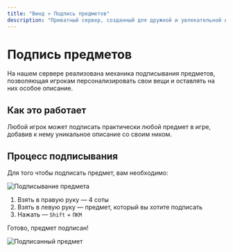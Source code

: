 ```yaml
---
title: "Винд » Подпись предметов"
description: "Приватный сервер, созданный для дружной и увлекательной игры."
---
```

# Подпись предметов

На нашем сервере реализована механика подписывания предметов, позволяющая игрокам персонализировать свои вещи и оставлять на них особое описание.

## Как это работает

Любой игрок может подписать практически любой предмет в игре, добавив к нему уникальное описание со своим ником.

## Процесс подписывания

Для того чтобы подписать предмет, вам необходимо:

![Подписывание предмета](/assets/wiki_01.gif)

1. Взять в правую руку — 4 соты
2. Взять в левую руку — предмет, который вы хотите подписать
3. Нажать — `Shift` + `ПКМ`

Готово, предмет подписан!

![Подписанный предмет](/assets/wiki_02.png)